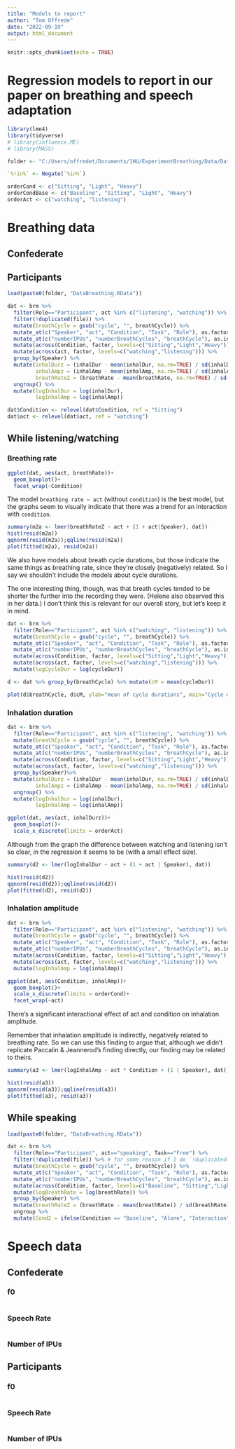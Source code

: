 ```yaml
---
title: "Models to report"
author: "Tom Offrede"
date: "2022-09-19"
output: html_document
---
```


```r
knitr::opts_chunk$set(echo = TRUE)
```

# Regression models to report in our paper on breathing and speech adaptation

```r
library(lme4)
library(tidyverse)
# library(influence.ME)
# library(MASS)

folder <- "C:/Users/offredet/Documents/1HU/ExperimentBreathing/Data/DataForAnalysis/AllData/"

`%!in%` <- Negate(`%in%`)

orderCond <- c("Sitting", "Light", "Heavy")
orderCondBase <- c("Baseline", "Sitting", "Light", "Heavy")
orderAct <- c("watching", "listening")
```

# Breathing data

## Confederate

## Participants

```r
load(paste0(folder, "DataBreathing.RData"))

dat <- brm %>%
  filter(Role=="Participant", act %in% c("listening", "watching")) %>%
  filter(!duplicated(file)) %>% 
  mutate(breathCycle = gsub("cycle", "", breathCycle)) %>%
  mutate_at(c("Speaker", "act", "Condition", "Task", "Role"), as.factor) %>%
  mutate_at(c("numberIPUs", "numberBreathCycles", "breathCycle"), as.integer) %>%
  mutate(across(Condition, factor, levels=c("Sitting","Light","Heavy"))) %>%
  mutate(across(act, factor, levels=c("watching","listening"))) %>%
  group_by(Speaker) %>%
  mutate(inhalDurz = (inhalDur - mean(inhalDur, na.rm=TRUE) / sd(inhalDur, na.rm=TRUE)),
         inhalAmpz = (inhalAmp - mean(inhalAmp, na.rm=TRUE) / sd(inhalAmp, na.rm=TRUE)),
         breathRateZ = (breathRate - mean(breathRate, na.rm=TRUE) / sd(breathRate, na.rm=TRUE))) %>%
  ungroup() %>%
  mutate(logInhalDur = log(inhalDur),
         logInhalAmp = log(inhalAmp))

dat$Condition <- relevel(dat$Condition, ref = "Sitting")
dat$act <- relevel(dat$act, ref = "watching")
```

## While listening/watching

### Breathing rate

```r
ggplot(dat, aes(act, breathRate))+
  geom_boxplot()+
  facet_wrap(~Condition)
```

The model `breathing rate ~ act` (without `condition`) is the best model, but the graphs seem to visually indicate that there was a trend for an interaction with `condition`.

```r
summary(m2a <- lmer(breathRateZ ~ act + (1 + act|Speaker), dat))
hist(resid(m2a))
qqnorm(resid(m2a));qqline(resid(m2a))
plot(fitted(m2a), resid(m2a))
```

We also have models about breath cycle durations, but those indicate the same things as breathing rate, since they're closely (negatively) related. So I say we shouldn't include the models about cycle durations.

The one interesting thing, though, was that breath cycles tended to be shorter the further into the recording they were. (Helene also observed this in her data.) I don't think this is relevant for our overall story, but let's keep it in mind.

```r
dat <- brm %>%
  filter(Role=="Participant", act %in% c("watching", "listening")) %>%
  mutate(breathCycle = gsub("cycle", "", breathCycle)) %>%
  mutate_at(c("Speaker", "act", "Condition", "Task", "Role"), as.factor) %>%
  mutate_at(c("numberIPUs", "numberBreathCycles", "breathCycle"), as.integer) %>%
  mutate(across(Condition, factor, levels=c("Sitting","Light","Heavy"))) %>%
  mutate(across(act, factor, levels=c("watching","listening"))) %>%
  mutate(logCycleDur = log(cycleDur))

d <- dat %>% group_by(breathCycle) %>% mutate(cM = mean(cycleDur))
```

```r
plot(d$breathCycle, d$cM, ylab="mean of cycle durations", main="Cycle durations throughout the recordings")
```

### Inhalation duration

```r
dat <- brm %>%
  filter(Role=="Participant", act %in% c("listening", "watching")) %>%
  mutate(breathCycle = gsub("cycle", "", breathCycle)) %>%
  mutate_at(c("Speaker", "act", "Condition", "Task", "Role"), as.factor) %>%
  mutate_at(c("numberIPUs", "numberBreathCycles", "breathCycle"), as.integer) %>%
  mutate(across(Condition, factor, levels=c("Sitting","Light","Heavy"))) %>%
  mutate(across(act, factor, levels=c("watching","listening"))) %>%
  group_by(Speaker)%>%
  mutate(inhalDurz = (inhalDur - mean(inhalDur, na.rm=TRUE) / sd(inhalDur, na.rm=TRUE)),
         inhalAmpz = (inhalAmp - mean(inhalAmp, na.rm=TRUE) / sd(inhalAmp, na.rm=TRUE))) %>%
  ungroup() %>%
  mutate(logInhalDur = log(inhalDur),
         logInhalAmp = log(inhalAmp))
```

```r
ggplot(dat, aes(act, inhalDurz))+
  geom_boxplot()+
  scale_x_discrete(limits = orderAct)
```

Although from the graph the difference between watching and listening isn't so clear, in the regression it seems to be (with a small effect size).

```r
summary(d2 <- lmer(logInhalDur ~ act + (1 + act | Speaker), dat))

hist(resid(d2))
qqnorm(resid(d2));qqline(resid(d2))
plot(fitted(d2), resid(d2))
```

### Inhalation amplitude

```r
dat <- brm %>%
  filter(Role=="Participant", act %in% c("listening", "watching")) %>%
  mutate(breathCycle = gsub("cycle", "", breathCycle)) %>%
  mutate_at(c("Speaker", "act", "Condition", "Task", "Role"), as.factor) %>%
  mutate_at(c("numberIPUs", "numberBreathCycles", "breathCycle"), as.integer) %>%
  mutate(across(Condition, factor, levels=c("Sitting","Light","Heavy"))) %>%
  mutate(across(act, factor, levels=c("watching","listening"))) %>%
  mutate(logInhalAmp = log(inhalAmp))

```


```r
ggplot(dat, aes(Condition, inhalAmp))+
  geom_boxplot()+
  scale_x_discrete(limits = orderCond)+
  facet_wrap(~act)
```

There's a significant interactional effect of act and condition on inhalation amplitude.

Remember that inhalation amplitude is indirectly, negatively related to breathing rate. So we can use this finding to argue that, although we didn't replicate Paccalin & Jeannerod's finding directly, our finding may be related to theirs.

```r
summary(a3 <- lmer(logInhalAmp ~ act * Condition + (1 | Speaker), dat))

hist(resid(a3))
qqnorm(resid(a3));qqline(resid(a3))
plot(fitted(a3), resid(a3))
```

## While speaking

```r
load(paste0(folder, "DataBreathing.RData"))

dat <- brm %>%
  filter(Role=="Participant", act=="speaking", Task=="Free") %>%
  filter(!duplicated(file)) %>% # for some reason if I do `!duplicated()` in the line above, it weirdly deletes a bunch of rows that shouldn't be
  mutate(breathCycle = gsub("cycle", "", breathCycle)) %>%
  mutate_at(c("Speaker", "act", "Condition", "Task", "Role"), as.factor) %>%
  mutate_at(c("numberIPUs", "numberBreathCycles", "breathCycle"), as.integer) %>%
  mutate(across(Condition, factor, levels=c("Baseline", "Sitting","Light","Heavy")))%>%
  mutate(logBreathRate = log(breathRate)) %>% 
  group_by(Speaker) %>% 
  mutate(breathRateZ = (breathRate - mean(breathRate)) / sd(breathRate)) %>% 
  ungroup %>% 
  mutate(Cond2 = ifelse(Condition == "Baseline", "Alone", "Interaction"))
```


# Speech data

## Confederate

### f0

```r

```

### Speech Rate

```r

```

### Number of IPUs

## Participants

### f0

```r

```

### Speech Rate

```r

```

### Number of IPUs

```r

```




